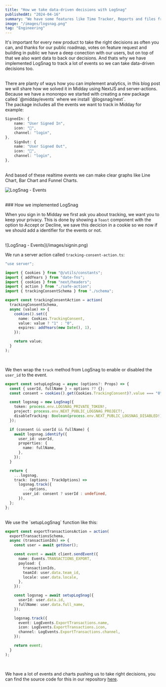 ```yaml
---
title: "How we take data-driven decisions with LogSnag"
publishedAt: "2024-04-16"
summary: "We have some features like Time Tracker, Reports and files from Vault that our users shares outside their company and with that we have an authorization layer on our side using Supabase, but these links are often really long because they include a unique token."
image: "/images/logsnag.png"
tag: "Engineering"
---
```


It's important for every new product to take the right decisions as often you can, and thanks for our public roadmap, votes on feature request and building in public we have a deep conection with our users, but on top of that we also want data to back our decisions.
And thats why we have implemented LogSnag to track a lot of events so we can take data-driven decisions too.

<br />
There are planty of ways how you can implement analytics, in this blog post we will
share how we solved it in Midday using NextJS and server-actions.

<br />
Because we have a monorepo we started with creating a new package called `@midday/events`
where we install `@logsnag/next`.

<br />
The package includes all the events we want to track in Midday for example:

```typescript
SignedIn: {
    name: "User Signed In",
    icon: "🌝",
    channel: "login",
},
    SignOut: {
    name: "User Signed Out",
    icon: "🌝",
    channel: "login",
},
```

<br />
And based of these realtime events we can make clear graphs like Line Chart, Bar
Chart and Funnel Charts.
<br />

![LogSnag - Events](/images/graph.png)

<br />
### How we implemented LogSnag

When you sign in to Midday we first ask you about tracking, we want you to keep your privacy. This is done by showing a `Toast` component with the option to Accept or Decline, we save this decicion in a cookie so we now if we should add a identifier for the events or not.

<br />
![LogSnag - Events](/images/signin.png)
<br />

We run a server action called `tracking-consent-action.ts`:

```typescript
"use server";

import { Cookies } from "@/utils/constants";
import { addYears } from "date-fns";
import { cookies } from "next/headers";
import { action } from "./safe-action";
import { trackingConsentSchema } from "./schema";

export const trackingConsentAction = action(
  trackingConsentSchema,
  async (value) => {
    cookies().set({
      name: Cookies.TrackingConsent,
      value: value ? "1" : "0",
      expires: addYears(new Date(), 1),
    });

    return value;
  }
);
```

<br />

We then wrap the `track` method from LogSnag to enable or disabled the `user_id` to the event.

```typescript
export const setupLogSnag = async (options?: Props) => {
  const { userId, fullName } = options ?? {};
  const consent = cookies().get(Cookies.TrackingConsent)?.value === "0";

  const logsnag = new LogSnag({
    token: process.env.LOGSNAG_PRIVATE_TOKEN!,
    project: process.env.NEXT_PUBLIC_LOGSNAG_PROJECT!,
    disableTracking: Boolean(process.env.NEXT_PUBLIC_LOGSNAG_DISABLED!),
  });

  if (consent && userId && fullName) {
    await logsnag.identify({
      user_id: userId,
      properties: {
        name: fullName,
      },
    });
  }

  return {
    ...logsnag,
    track: (options: TrackOptions) =>
      logsnag.track({
        ...options,
        user_id: consent ? userId : undefined,
      }),
  };
};
```

<br />
We use the `setupLogSnag` function like this:

```typescript
export const exportTransactionsAction = action(
  exportTransactionsSchema,
  async (transactionIds) => {
    const user = await getUser();

    const event = await client.sendEvent({
      name: Events.TRANSACTIONS_EXPORT,
      payload: {
        transactionIds,
        teamId: user.data.team_id,
        locale: user.data.locale,
      },
    });

    const logsnag = await setupLogSnag({
      userId: user.data.id,
      fullName: user.data.full_name,
    });

    logsnag.track({
      event: LogEvents.ExportTransactions.name,
      icon: LogEvents.ExportTransactions.icon,
      channel: LogEvents.ExportTransactions.channel,
    });

    return event;
  }
);
```

<br />

We have a lot of events and charts pushing us to take right decisions, you can find the source code for this in our repository [here](https://git.new/midday).
